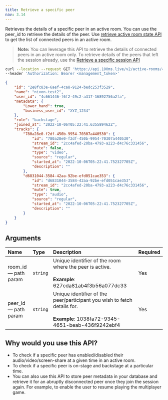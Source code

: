 ```yaml
---
title: Retrieve a specific peer
nav: 3.14
---
```


Retrieves the details of a specific peer in an active room. You can use the peer_id to retrieve the details of the peer. Use [retrieve active room state API](/server-side/v2/active-rooms/retrieve-active-room) to get the list of connected peers in an active room.

> **Note:** You can leverage this API to retrieve the details of connected peers in an active room only. To retrieve details of the peers that left the session already, use the [Retrieve a specific session API](/server-side/v2/Sessions/retrieve-a-session)

<GetRequest title="https://api.100ms.live/v2/active-rooms/<room_id>/peers/<peer_id>" />
<Request id="req-0">

```bash
curl --location --request GET 'https://api.100ms.live/v2/active-rooms/<room_id>/peers/<peer_id>' \
--header 'Authorization: Bearer <management_token>'
```

</Request>

<ResponseBox id="res-0" status="200 OK">

```json
{
    "id": "2e8fc83e-6aef-4ca8-9124-bedc253f3529",
    "name": "nixon-test2",
    "user_id": "4c661446-f6f2-49c2-a317-16892756a2fa",
    "metadata": {
        "Lower_hand": true,
        "business_user_id": "XYZ_1234"
    },
    "role": "backstage",
    "joined_at": "2022-10-06T05:22:41.635589462Z",
    "tracks": {
        "780a28e0-f2df-450b-9954-70307a440530": {
            "id": "780a28e0-f2df-450b-9954-70307a440530",
            "stream_id": "2cc4afed-20ba-4793-a223-d4c76c331456",
            "mute": false,
            "type": "video",
            "source": "regular",
            "started_at": "2022-10-06T05:22:41.752327705Z",
            "description": ""
        },
        "d6831044-3584-42aa-92be-efd051cae353": {
            "id": "d6831044-3584-42aa-92be-efd051cae353",
            "stream_id": "2cc4afed-20ba-4793-a223-d4c76c331456",
            "mute": true,
            "type": "audio",
            "source": "regular",
            "started_at": "2022-10-06T05:22:41.752327705Z",
            "description": ""
        }
    }
}
```

</ResponseBox>

## Arguments

| Name                       | Type     | Description                                                                                                                          | Required |
| :------------------------- | :------- | :----------------------------------------------------------------------------------------------------------------------------------- | :------- |
| room_id <br/> — path param | `string` | Unique identifier of the room where the peer is active. <br/><br/>**Example**: 627cda81ab4f3b56a077dc33                              | Yes      |
| peer_id <br/> — path param | `string` | Unique identifier of the peer/participant you wish to fetch details for. <br/><br/>**Example**: 1038fa72-9345-4651-beab-436f9242ebf4 | Yes      |

## Why would you use this API?

-   To check if a specific peer has enabled/disabled their audio/video/screen-share at a given time in an active room.
-   To check if a specific peer is on-stage and backstage at a particular time.
-   You can also use this API to store peer metadata in your database and retrieve it for an abruptly disconnected peer once they join the session again. For example, to enable the user to resume playing the multiplayer game.
